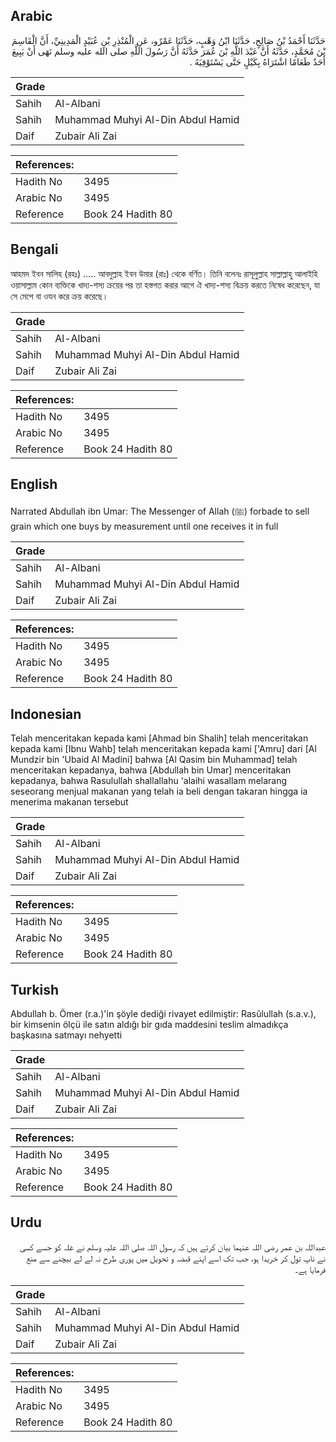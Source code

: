 ## Arabic


<div dir="rtl" lang="ar" style={{fontSize:'larger',backgroundColor:'#f8f9fa',padding:20}}>
حَدَّثَنَا أَحْمَدُ بْنُ صَالِحٍ، حَدَّثَنَا ابْنُ وَهْبٍ، حَدَّثَنَا عَمْرٌو، عَنِ الْمُنْذِرِ بْنِ عُبَيْدٍ الْمَدِينِيِّ، أَنَّ الْقَاسِمَ بْنَ مُحَمَّدٍ، حَدَّثَهُ أَنَّ عَبْدَ اللَّهِ بْنَ عُمَرَ حَدَّثَهُ أَنَّ رَسُولَ اللَّهِ صلى الله عليه وسلم نَهَى أَنْ يَبِيعَ أَحَدٌ طَعَامًا اشْتَرَاهُ بِكَيْلٍ حَتَّى يَسْتَوْفِيَهُ ‏.‏
</div>
<div style={{backgroundColor:'#f8f9fa',padding:20, marginBottom: 10}}><table> <thead> <tr> <th>Grade</th> <th></th> </tr> </thead> <tbody> <tr><td>Sahih</td><td>Al-Albani</td></tr><tr><td>Sahih</td><td>Muhammad Muhyi Al-Din Abdul Hamid</td></tr><tr><td>Daif</td><td>Zubair Ali Zai</td></tr></tbody></table><table> <thead> <tr> <th>References:</th> <th></th> </tr> </thead> <tbody><tr><td>Hadith No</td><td>3495</td></tr><tr><td>Arabic No</td><td>3495</td></tr><tr><td>Reference</td><td>Book 24 Hadith 80</td></tr></tbody></table></div>

## Bengali


<div dir="ltr" lang="bn" style={{fontSize:'larger',backgroundColor:'#f8f9fa',padding:20}}>
আহমদ ইবন সালিহ (রহঃ) ..... আবদুল্লাহ ইবন উমার (রাঃ) থেকে বর্ণিত। তিনি বলেনঃ রাসূলুল্লাহ সাল্লাল্লাহু আলাইহি ওয়াসাল্লাম কোন ব্যক্তিকে খাদ্য-শস্য ক্রয়ের পর তা হস্তগত করার আগে ঐ খাদ্য-শস্য বিক্রয় করতে নিষেধ করেছেন, যা সে মেপে বা ওযন করে ক্রয় করেছে।
</div>
<div style={{backgroundColor:'#f8f9fa',padding:20, marginBottom: 10}}><table> <thead> <tr> <th>Grade</th> <th></th> </tr> </thead> <tbody> <tr><td>Sahih</td><td>Al-Albani</td></tr><tr><td>Sahih</td><td>Muhammad Muhyi Al-Din Abdul Hamid</td></tr><tr><td>Daif</td><td>Zubair Ali Zai</td></tr></tbody></table><table> <thead> <tr> <th>References:</th> <th></th> </tr> </thead> <tbody><tr><td>Hadith No</td><td>3495</td></tr><tr><td>Arabic No</td><td>3495</td></tr><tr><td>Reference</td><td>Book 24 Hadith 80</td></tr></tbody></table></div>

## English


<div dir="ltr" lang="en" style={{fontSize:'larger',backgroundColor:'#f8f9fa',padding:20}}>
Narrated Abdullah ibn Umar: The Messenger of Allah (ﷺ) forbade to sell grain which one buys by measurement until one receives it in full
</div>
<div style={{backgroundColor:'#f8f9fa',padding:20, marginBottom: 10}}><table> <thead> <tr> <th>Grade</th> <th></th> </tr> </thead> <tbody> <tr><td>Sahih</td><td>Al-Albani</td></tr><tr><td>Sahih</td><td>Muhammad Muhyi Al-Din Abdul Hamid</td></tr><tr><td>Daif</td><td>Zubair Ali Zai</td></tr></tbody></table><table> <thead> <tr> <th>References:</th> <th></th> </tr> </thead> <tbody><tr><td>Hadith No</td><td>3495</td></tr><tr><td>Arabic No</td><td>3495</td></tr><tr><td>Reference</td><td>Book 24 Hadith 80</td></tr></tbody></table></div>

## Indonesian


<div dir="ltr" lang="id" style={{fontSize:'larger',backgroundColor:'#f8f9fa',padding:20}}>
Telah menceritakan kepada kami [Ahmad bin Shalih] telah menceritakan kepada kami [Ibnu Wahb] telah menceritakan kepada kami ['Amru] dari [Al Mundzir bin 'Ubaid Al Madini] bahwa [Al Qasim bin Muhammad] telah menceritakan kepadanya, bahwa [Abdullah bin Umar] menceritakan kepadanya, bahwa Rasulullah shallallahu 'alaihi wasallam melarang seseorang menjual makanan yang telah ia beli dengan takaran hingga ia menerima makanan tersebut
</div>
<div style={{backgroundColor:'#f8f9fa',padding:20, marginBottom: 10}}><table> <thead> <tr> <th>Grade</th> <th></th> </tr> </thead> <tbody> <tr><td>Sahih</td><td>Al-Albani</td></tr><tr><td>Sahih</td><td>Muhammad Muhyi Al-Din Abdul Hamid</td></tr><tr><td>Daif</td><td>Zubair Ali Zai</td></tr></tbody></table><table> <thead> <tr> <th>References:</th> <th></th> </tr> </thead> <tbody><tr><td>Hadith No</td><td>3495</td></tr><tr><td>Arabic No</td><td>3495</td></tr><tr><td>Reference</td><td>Book 24 Hadith 80</td></tr></tbody></table></div>

## Turkish


<div dir="ltr" lang="tr" style={{fontSize:'larger',backgroundColor:'#f8f9fa',padding:20}}>
Abdullah b. Ömer (r.a.)'in şöyle dediği rivayet edilmiştir: Rasûlullah (s.a.v.), bir kimsenin ölçü ile satın aldığı bir gıda maddesini teslim almadıkça başkasına satmayı nehyetti
</div>
<div style={{backgroundColor:'#f8f9fa',padding:20, marginBottom: 10}}><table> <thead> <tr> <th>Grade</th> <th></th> </tr> </thead> <tbody> <tr><td>Sahih</td><td>Al-Albani</td></tr><tr><td>Sahih</td><td>Muhammad Muhyi Al-Din Abdul Hamid</td></tr><tr><td>Daif</td><td>Zubair Ali Zai</td></tr></tbody></table><table> <thead> <tr> <th>References:</th> <th></th> </tr> </thead> <tbody><tr><td>Hadith No</td><td>3495</td></tr><tr><td>Arabic No</td><td>3495</td></tr><tr><td>Reference</td><td>Book 24 Hadith 80</td></tr></tbody></table></div>

## Urdu


<div dir="rtl" lang="ur" style={{fontSize:'larger',backgroundColor:'#f8f9fa',padding:20}}>
عبداللہ بن عمر رضی اللہ عنہما بیان کرتے ہیں کہ رسول اللہ صلی اللہ علیہ وسلم نے غلہ کو جسے کسی نے ناپ تول کر خریدا ہو، جب تک اسے اپنے قبضہ و تحویل میں پوری طرح نہ لے لے بیچنے سے منع فرمایا ہے۔
</div>
<div style={{backgroundColor:'#f8f9fa',padding:20, marginBottom: 10}}><table> <thead> <tr> <th>Grade</th> <th></th> </tr> </thead> <tbody> <tr><td>Sahih</td><td>Al-Albani</td></tr><tr><td>Sahih</td><td>Muhammad Muhyi Al-Din Abdul Hamid</td></tr><tr><td>Daif</td><td>Zubair Ali Zai</td></tr></tbody></table><table> <thead> <tr> <th>References:</th> <th></th> </tr> </thead> <tbody><tr><td>Hadith No</td><td>3495</td></tr><tr><td>Arabic No</td><td>3495</td></tr><tr><td>Reference</td><td>Book 24 Hadith 80</td></tr></tbody></table></div>